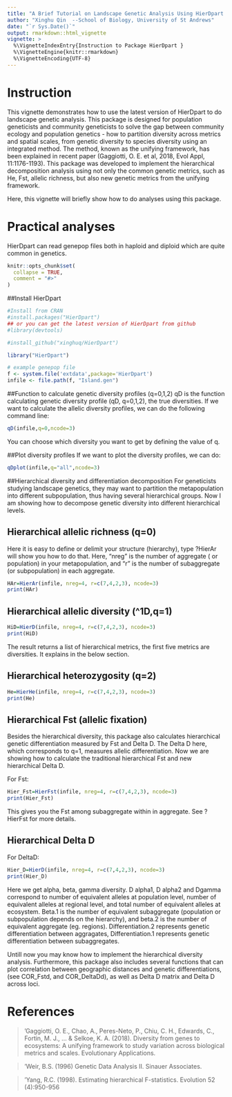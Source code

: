 ---
title: "A Brief Tutorial on Landscape Genetic Analysis Using HierDpart "
author: "Xinghu Qin  --School of Biology, University of St Andrews"
date: "`r Sys.Date()`"
output: rmarkdown::html_vignette
vignette: >
  %\VignetteIndexEntry{Instruction to Package HierDpart }
  %\VignetteEngine{knitr::rmarkdown}
  %\VignetteEncoding{UTF-8}
---
# Instruction

This vignette demonstrates how to use the latest version of HierDpart to do landscape genetic analysis. This package is designed for population geneticists and community geneticists to solve the gap between community ecology and population genetics - how to partition diversity across metrics and spatial scales, from genetic diversity to species diversity using an integrated method. The method, known as the unifying framework, has been explained in recent paper (Gaggiotti, O. E. et al, 2018, Evol Appl, 11:1176-1193). This package was developed to implement the hierarchical decomposition analysis using not only the common genetic metrics, such as He, Fst, allelic richness, but also new genetic metrics from the unifying framework.  

Here, this vignette will briefly show how to do analyses using this package.

# Practical analyses

 HierDpart can read genepop files both in haploid and diploid which are quite common in genetics.
 
```{r setup, include = FALSE}
knitr::opts_chunk$set(
  collapse = TRUE,
  comment = "#>"
)
```

##Install HierDpart

```{r, install}
#Install from CRAN
#install.packages("HierDpart")
## or you can get the latest version of HierDpart from github
#library(devtools)

#install_github("xinghuq/HierDpart")

library("HierDpart")

```
```{r, library}
# example genepop file
f <- system.file('extdata',package='HierDpart')
infile <- file.path(f, "Island.gen")
```

##Function to calculate genetic diversity profiles (q=0,1,2)
qD is the function calculating genetic diversity profile (qD, q=0,1,2), the true diversities. If we want to calculate the allelic diversity profiles, we can do the following command line:

```{r}
qD(infile,q=0,ncode=3)
```
You can choose which diversity you want to get by defining the value of q.

##Plot diversity profiles
If we want to plot the diversity profiles, we can do:

```{r}
qDplot(infile,q="all",ncode=3)
```

##Hierarchical diversity and differentiation decomposition
For geneticists studying landscape genetics, they may want to partition the metapopulation into different subpopulation, thus having several hierarchical groups. Now I am showing how to decompose genetic diversity into different hierarchical levels.

## Hierarchical allelic richness (q=0)

Here it is easy to define or delimit your structure (hierarchy), type ?HierAr will show you how to do that. Here, "nreg" is the number of aggregate ( or population) in your metapopulation, and "r" is the number of subaggregate (or subpopulation) in each aggregate.

```{r}
HAr=HierAr(infile, nreg=4, r=c(7,4,2,3), ncode=3)
print(HAr)
```

## Hierarchical allelic diversity (^1D,q=1)

```{r}
HiD=HierD(infile, nreg=4, r=c(7,4,2,3), ncode=3)
print(HiD)
```

The result returns a list of hierarchical metrics, the first five metrics are diversities. It explains in the below section.

## Hierarchical heterozygosity (q=2)

```{r}
He=HierHe(infile, nreg=4, r=c(7,4,2,3), ncode=3)
print(He)
```

## Hierarchical Fst (allelic fixation)

Besides the hierarchical diversity, this package also calculates hierarchical genetic differentiation measured by Fst and Delta D. The Delta D here, which corresponds to q=1, measures allelic differentiation. Now we are showing how to calculate the traditional hierarchical Fst and new hierarchical Delta D. 

For Fst:

```{r}
Hier_Fst=HierFst(infile, nreg=4, r=c(7,4,2,3), ncode=3)
print(Hier_Fst)
```

This gives you the Fst  among subaggregate within in aggregate. See ?HierFst for more details.

## Hierarchical Delta D

For DeltaD:

```{r}
Hier_D=HierD(infile, nreg=4, r=c(7,4,2,3), ncode=3)
print(Hier_D)
```

Here we get alpha, beta, gamma diversity. D alpha1, D alpha2 and Dgamma correspond to number of equivalent alleles at population level, number of equivalent alleles at regional level, and total number of equivalent alleles at ecosystem. Beta.1 is the number of equivalent subaggregate (population or subpopulation depends on the hierarchy), and beta.2 is the number of equivalent aggregate (eg. regions). Differentiation.2 represents genetic differentiation between aggragates, Differentiation.1 represents genetic differentiation between subaggregates. 

Untill now you may know how to implement the hierarchical diversity analysis. Furthermore, this package also includes several functions that can plot correlation between geographic distances and genetic differentiations, (see COR_Fstd, and COR_DeltaDd), as well as Delta D matrix and Delta D across loci.

# References
> 'Gaggiotti, O. E., Chao, A., Peres-Neto, P., Chiu, C. H., Edwards, C., Fortin, M. J., ... & Selkoe, K. A. (2018). Diversity from genes to ecosystems: A unifying framework to study variation across biological metrics and scales. Evolutionary Applications.

>'Weir, B.S. (1996) Genetic Data Analysis II. Sinauer Associates.

>'Yang, R.C. (1998). Estimating hierarchical F-statistics. Evolution 52 (4):950-956
